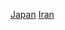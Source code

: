 {{Catnav|頁面分類|人类社会|民族|亚洲民族|伊朗人}}
{{Catnav|頁面分類|人类社会|族群|日本族群|各族群日本人}}
{{Catnav|頁面分類|人物|各國人物|伊朗人}}
{{Catnav|頁面分類|人文學科|人类学|族群|日本族群|各族群日本人}}

[[Category:伊朗裔|Japan]]
[[Category:各族群日本人|Iran]]